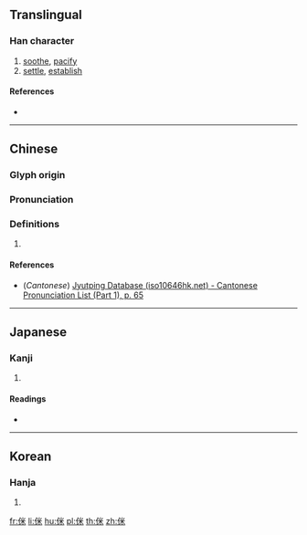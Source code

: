 ==Translingual==

===Han character===
{{Han char|rn=9|rad=人|as=06|sn=8|four=|canj=OFD,XOFD|ids=⿰亻米}}

# [[soothe]], [[pacify]]
# [[settle]], [[establish]]

====References====
* {{Han ref|kx=0102.020|dkj=00591|dj=0216.010|hdz=10154.010|uh=4F8E|ud=20366}}

----

==Chinese==
{{zh-forms}}

===Glyph origin===
{{Han etym}}

===Pronunciation===
{{zh-pron
|m=mǐ
|c=mei5
|mc=y
|oc=y
|ma=
|cat=v
}}

===Definitions===
{{zh-hanzi}}

# {{rfdef|lang=zh}}

====References====
* (''Cantonese'') [http://www.iso10646hk.net/jp/document/download.jsp Jyutping Database (iso10646hk.net) - Cantonese Pronunciation List (Part 1), p. 65]

----

==Japanese==

===Kanji===
{{ja-kanji|grade=|rs=人06}}

# {{defn|lang=ja|sort=人06}}

====Readings====
* {{ja-readings|on=[[び]] (bi), [[み]] (mi)|kun=[[いつくしむ]] (itsukushimu)}}

----

==Korean==

===Hanja===
{{ko-hanja|hangeul=미|rv=mi|mr=mi}}

# {{defn|lang=ko|sort=人06}}

[[fr:侎]]
[[li:侎]]
[[hu:侎]]
[[pl:侎]]
[[th:侎]]
[[zh:侎]]